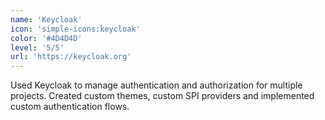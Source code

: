 ```yaml
---
name: 'Keycloak'
icon: 'simple-icons:keycloak'
color: '#4D4D4D'
level: '5/5'
url: 'https://keycloak.org'
---
```

Used Keycloak to manage authentication and authorization for multiple projects.
Created custom themes, custom SPI providers and implemented custom authentication flows.
